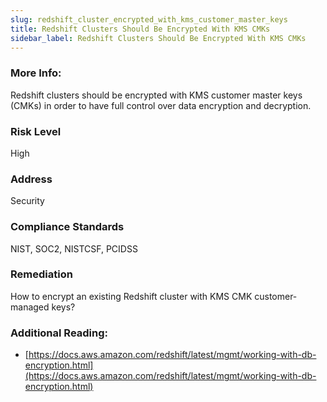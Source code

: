 ```yaml
---
slug: redshift_cluster_encrypted_with_kms_customer_master_keys
title: Redshift Clusters Should Be Encrypted With KMS CMKs
sidebar_label: Redshift Clusters Should Be Encrypted With KMS CMKs
---
```


### More Info:

Redshift clusters should be encrypted with KMS customer master keys (CMKs) in order to have full control over data encryption and decryption.

### Risk Level

High

### Address

Security

### Compliance Standards

NIST, SOC2, NISTCSF, PCIDSS

### Remediation

How to encrypt an existing Redshift cluster with KMS CMK customer-managed keys?

### Additional Reading:

- [https://docs.aws.amazon.com/redshift/latest/mgmt/working-with-db-encryption.html](https://docs.aws.amazon.com/redshift/latest/mgmt/working-with-db-encryption.html) 


